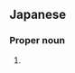==Japanese==
{{ja-kanjitab|資|子}}

===Proper noun===
{{ja-pos|proper|もとこ}}

# {{given name|female|lang=ja|sort=もとこ}}